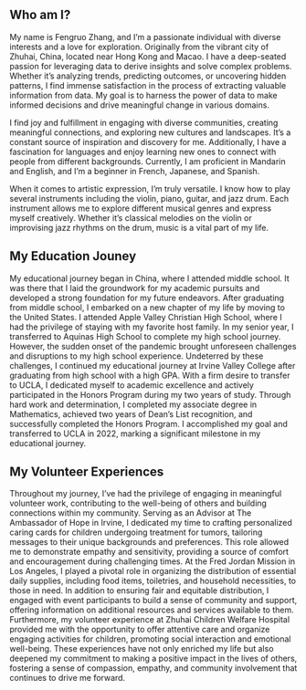 ## Who am I?
My name is Fengruo Zhang, and I'm a passionate individual with diverse interests and a love for exploration. Originally from the vibrant city of Zhuhai, China, located near Hong Kong and Macao. I have a deep-seated passion for leveraging data to derive insights and solve complex problems. Whether it's analyzing trends, predicting outcomes, or uncovering hidden patterns, I find immense satisfaction in the process of extracting valuable information from data. My goal is to harness the power of data to make informed decisions and drive meaningful change in various domains. 

I find joy and fulfillment in engaging with diverse communities, creating meaningful connections, and exploring new cultures and landscapes. It's a constant source of inspiration and discovery for me. Additionally, I have a fascination for languages and enjoy learning new ones to connect with people from different backgrounds. Currently, I am proficient in Mandarin and English, and I'm a beginner in French, Japanese, and Spanish.

When it comes to artistic expression, I'm truly versatile. I know how to play several instruments including the violin, piano, guitar, and jazz drum. Each instrument allows me to explore different musical genres and express myself creatively. Whether it's classical melodies on the violin or improvising jazz rhythms on the drum, music is a vital part of my life.

## My Education Jouney
My educational journey began in China, where I attended middle school. It was there that I laid the groundwork for my academic pursuits and developed a strong foundation for my future endeavors. After graduating from middle school, I embarked on a new chapter of my life by moving to the United States. I attended Apple Valley Christian High School, where I had the privilege of staying with my favorite host family. In my senior year, I transferred to Aquinas High School to complete my high school journey. However, the sudden onset of the pandemic brought unforeseen challenges and disruptions to my high school experience. Undeterred by these challenges, I continued my educational journey at Irvine Valley College after graduating from high school with a high GPA. With a firm desire to transfer to UCLA, I dedicated myself to academic excellence and actively participated in the Honors Program during my two years of study. Through hard work and determination, I completed my associate degree in Mathematics, achieved two years of Dean's List recognition, and successfully completed the Honors Program. I accomplished my goal and transferred to UCLA in 2022, marking a significant milestone in my educational journey.

## My Volunteer Experiences
Throughout my journey, I've had the privilege of engaging in meaningful volunteer work, contributing to the well-being of others and building connections within my community. Serving as an Advisor at The Ambassador of Hope in Irvine, I dedicated my time to crafting personalized caring cards for children undergoing treatment for tumors, tailoring messages to their unique backgrounds and preferences. This role allowed me to demonstrate empathy and sensitivity, providing a source of comfort and encouragement during challenging times. At the Fred Jordan Mission in Los Angeles, I played a pivotal role in organizing the distribution of essential daily supplies, including food items, toiletries, and household necessities, to those in need. In addition to ensuring fair and equitable distribution, I engaged with event participants to build a sense of community and support, offering information on additional resources and services available to them. Furthermore, my volunteer experience at Zhuhai Children Welfare Hospital provided me with the opportunity to offer attentive care and organize engaging activities for children, promoting social interaction and emotional well-being. These experiences have not only enriched my life but also deepened my commitment to making a positive impact in the lives of others, fostering a sense of compassion, empathy, and community involvement that continues to drive me forward.